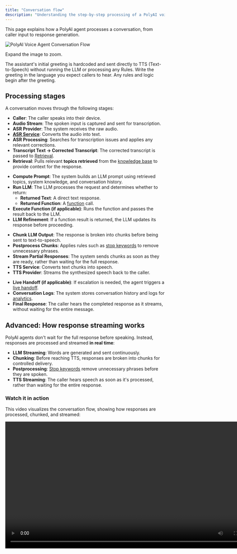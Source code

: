 ```yaml
---
title: "Conversation flow"
description: "Understanding the step-by-step processing of a PolyAI voice agent."
---
```


This page explains how a PolyAI agent processes a conversation, from caller input to response generation.

![PolyAI Voice Agent Conversation Flow](/images/operations/diagram-full-static.png)

Expand the image to zoom.

<Warning>The assistant's initial greeting is hardcoded and sent directly to TTS (Text-to-Speech) without running the LLM or processing any Rules. Write the greeting in the language you expect callers to hear. Any rules and logic begin after the greeting.</Warning>

## Processing stages

A conversation moves through the following stages:

<AccordionGroup>
  <Accordion title="1. Input and processing">

  - **Caller**: The caller speaks into their device.
  - **Audio Stream**: The spoken input is captured and sent for transcription.
  - **ASR Provider**: The system receives the raw audio.
  - **[ASR Service](/speech-recognition/introduction)**: Converts the audio into text.
  - **ASR Processing**: Searches for transcription issues and applies any relevant corrections.
  - **Transcript Text → Corrected Transcript**: The corrected transcript is passed to [Retrieval](/knowledge-base/RAG/introduction).
  - **Retrieval**: Pulls relevant **topics retrieved** from the [knowledge base](/knowledge-base/introduction) to provide context for the response.

  </Accordion>

  <Accordion title="2. Compute prompt and generate response">

  - **Compute Prompt**: The system builds an LLM prompt using retrieved topics, system knowledge, and conversation history.
  - **Run LLM**: The LLM processes the request and determines whether to return:
    - **Returned Text**: A direct text response.
    - **Returned Function**: A [function](/function/introduction) call.
  - **Execute Function (if applicable)**: Runs the function and passes the result back to the LLM.
  - **LLM Refinement**: If a function result is returned, the LLM updates its response before proceeding.

  </Accordion>

  <Accordion title="3. Streaming and chunking">

  - **Chunk LLM Output**: The response is broken into chunks before being sent to text-to-speech.
  - **Postprocess Chunks**: Applies rules such as [stop keywords](/response-control/introduction#use-stop-keywords-to-remove-unnecessary-preambles) to remove unnecessary phrases.
  - **Stream Partial Responses**: The system sends chunks as soon as they are ready, rather than waiting for the full response.
  - **TTS Service**: Converts text chunks into speech.
  - **TTS Provider**: Streams the synthesized speech back to the caller.

  </Accordion>

  <Accordion title="4. Post-processing and handoff">

  - **Live Handoff (if applicable)**: If escalation is needed, the agent triggers a [live handoff](/call-handoff/introduction).
  - **Conversation Logs**: The system stores conversation history and logs for [analytics](/analytics/conversations/introduction).
  - **Final Response**: The caller hears the completed response as it streams, without waiting for the entire message.

  </Accordion>
</AccordionGroup>

## Advanced: How response streaming works

PolyAI agents don't wait for the full response before speaking. Instead, responses are processed and streamed **in real time**:

- **LLM Streaming**: Words are generated and sent continuously.
- **Chunking**: Before reaching TTS, responses are broken into chunks for controlled delivery.
- **Postprocessing**: [Stop keywords](/response-control/introduction#use-stop-keywords-to-remove-unnecessary-preambles) remove unnecessary phrases before they are spoken.
- **TTS Streaming**: The caller hears speech as soon as it's processed, rather than waiting for the entire response.

### Watch it in action

This video visualizes the conversation flow, showing how responses are processed, chunked, and streamed:

<div style={{ display: "flex", justifyContent: "center", margin: "20px 0" }}>
  <video
    controls
    width="800"
    style={{ maxWidth: "100%", borderRadius: "8px" }}
  >
    <source src="https://res.cloudinary.com/dtdd8khwd/video/upload/v1741790751/xcs5zrejbxnckibtm39f.mov" type="video/mp4" />
    Your browser does not support the video tag.
  </video>
</div>